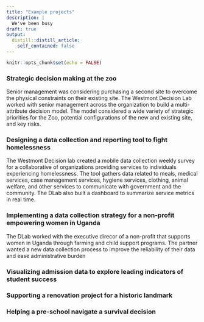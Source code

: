```yaml
---
title: "Example projects"
description: |
  We've been busy
draft: true
output:
  distill::distill_article:
    self_contained: false
---
```



```r
knitr::opts_chunk$set(echo = FALSE)
```

### Strategic decision making at the zoo

Senior management was considering purchasing a second site to overcome the physical constraints on their existing site. The Westmont Decision Lab worked with senior management across the organization to build a multi-attribute decision model.  The model considered a wide variety of strategic priorities for the Zoo, potential configurations of the new and existing site, and key risks.



### Designing a data collection and reporting tool to fight homelessness

The Westmont Decision lab created a mobile data collection weekly survey for a collaborative of organizations providing services to individuals experiencing homelessness.  The tool gathers data related to meals, medical services, case management services, hygiene services, clothing, animal welfare, and other services to communicate with government and the community.  The DLab also built a dashboard to summarize service metrics in real time.


### Implementing a data collection strategy for a non-profit empowering women in Uganda

The DLab worked with the executive direcor of a non-profit that supports women in Uganda through farming and child support programs.  The partner wanted a new data collection process to improve the reliability of their data and ease administrative burden


### Visualizing admission data to explore leading indicators of student success

### Supporting a renovation project for a historic landmark

### Helping a pre-school navigate a survival decision